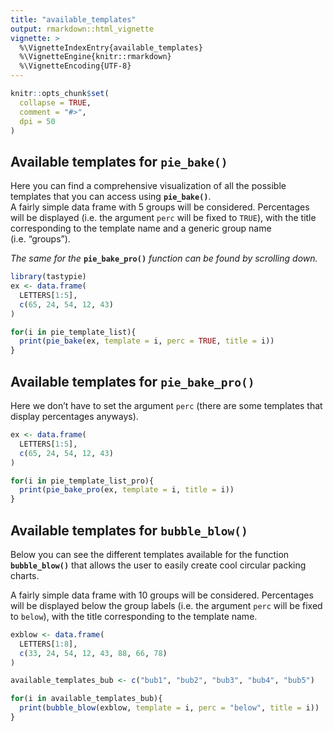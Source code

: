 ```yaml
---
title: "available_templates"
output: rmarkdown::html_vignette
vignette: >
  %\VignetteIndexEntry{available_templates}
  %\VignetteEngine{knitr::rmarkdown}
  %\VignetteEncoding{UTF-8}
---
```


```r
knitr::opts_chunk$set(
  collapse = TRUE,
  comment = "#>",
  dpi = 50
)
```

## Available templates for **`pie_bake()`**

Here you can find a comprehensive visualization of all the possible templates that you can access using **`pie_bake()`**.  
A fairly simple data frame with 5 groups will be considered. Percentages will be displayed (i.e. the argument `perc` will be fixed to `TRUE`), with the title corresponding to the template name and a generic group name (i.e. "groups").

*The same for the* **`pie_bake_pro()`** *function can be found by scrolling down.*

```r
library(tastypie)
ex <- data.frame(
  LETTERS[1:5],
  c(65, 24, 54, 12, 43)
)

for(i in pie_template_list){
  print(pie_bake(ex, template = i, perc = TRUE, title = i))
}
```


## Available templates for **`pie_bake_pro()`**

Here we don't have to set the argument `perc` (there are some templates that display percentages anyways).

```r
ex <- data.frame(
  LETTERS[1:5],
  c(65, 24, 54, 12, 43)
)

for(i in pie_template_list_pro){
  print(pie_bake_pro(ex, template = i, title = i))
}
```

## Available templates for **`bubble_blow()`**

Below you can see the different templates available for the function **`bubble_blow()`** that allows the user to easily create cool circular packing charts.  
  

A fairly simple data frame with 10 groups will be considered. Percentages will be displayed below the group labels (i.e. the argument `perc` will be fixed to `below`), with the title corresponding to the template name.


```r
exblow <- data.frame(
  LETTERS[1:8],
  c(33, 24, 54, 12, 43, 88, 66, 78)
)

available_templates_bub <- c("bub1", "bub2", "bub3", "bub4", "bub5")

for(i in available_templates_bub){
  print(bubble_blow(exblow, template = i, perc = "below", title = i))
}
```
